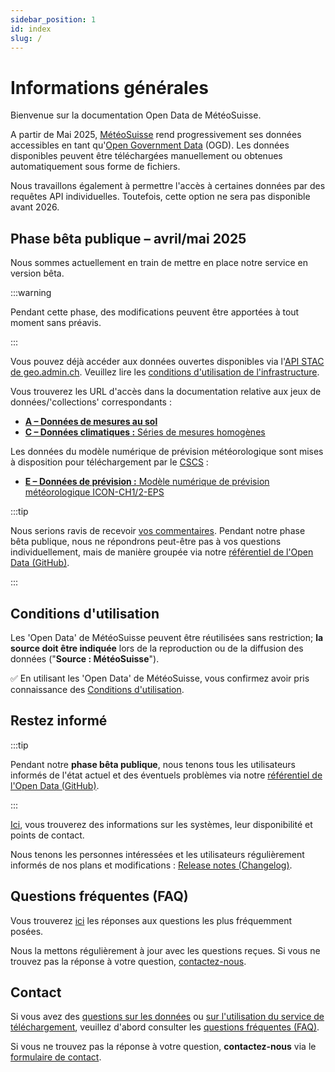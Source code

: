 ```yaml
---
sidebar_position: 1
id: index
slug: /
---
```


# Informations générales

Bienvenue sur la documentation Open Data de MétéoSuisse.

A partir de Mai 2025, [MétéoSuisse](https://www.meteosuisse.admin.ch/portrait/mandat-legal.html) rend progressivement ses données accessibles en tant qu'[Open Government Data](https://www.bfs.admin.ch/bfs/fr/home/services/ogd/en-bref.html) (OGD). Les données disponibles peuvent être téléchargées manuellement ou obtenues automatiquement sous forme de fichiers.

Nous travaillons également à permettre l'accès à certaines données par des requêtes API individuelles. Toutefois, cette option ne sera pas disponible avant 2026.


## Phase bêta publique – avril/mai 2025

Nous sommes actuellement en train de mettre en place notre service en version bêta.

:::warning

Pendant cette phase, des modifications peuvent être apportées à tout moment sans préavis.

:::

Vous pouvez déjà accéder aux données ouvertes disponibles via l'[API STAC de geo.admin.ch](/general/download). Veuillez lire les [conditions d'utilisation de l'infrastructure](/general/terms-of-use#4-utilisation-de-linfrastructure).

Vous trouverez les URL d'accès dans la documentation relative aux jeux de données/'collections' correspondants :
- [**A – Données de mesures au sol**](/a-data-groundbased)
- [**C – Données climatiques :** Séries de mesures homogènes](/c-climate-data)

Les données du modèle numérique de prévision météorologique sont mises à disposition pour téléchargement par le [CSCS](https://www.cscs.ch) :
- [**E – Données de prévision :** Modèle numérique de prévision météorologique ICON-CH1/2-EPS](/e-forecast-data)

:::tip

Nous serions ravis de recevoir [vos commentaires](/general/contact). Pendant notre phase bêta publique, nous ne répondrons peut-être pas à vos questions individuellement, mais de manière groupée via notre [référentiel de l'Open Data (GitHub)](https://github.com/MeteoSwiss/opendata/discussions/categories/public-beta-april-2025).

:::


## Conditions d'utilisation

Les 'Open Data' de MétéoSuisse peuvent être réutilisées sans restriction; **la source doit être indiquée** lors de la reproduction ou de la diffusion des données ("**Source : MétéoSuisse**").

:white_check_mark: En utilisant les 'Open Data' de MétéoSuisse, vous confirmez avoir pris connaissance des [Conditions d'utilisation](/general/terms-of-use).


## Restez informé

:::tip

Pendant notre **phase bêta publique**, nous tenons tous les utilisateurs informés de l'état actuel et des éventuels problèmes via notre [référentiel de l'Open Data (GitHub)](https://github.com/MeteoSwiss/opendata/discussions/categories/public-beta-april-2025).

:::

[Ici](/general/status#syst%C3%A8mes-leur-disponibilit%C3%A9-et-points-de-contact), vous trouverez des informations sur les systèmes, leur disponibilité et points de contact.

Nous tenons les personnes intéressées et les utilisateurs régulièrement informés de nos plans et modifications : [Release notes (Changelog)](/general/status#release-notes-changelog).


## Questions fréquentes (FAQ)

Vous trouverez [ici](/general/faq) les réponses aux questions les plus fréquemment posées. 

Nous la mettons régulièrement à jour avec les questions reçues. Si vous ne trouvez pas la réponse à votre question, [contactez-nous](/general/contact).


## Contact

Si vous avez des [questions sur les données](/a-data-groundbased) ou [sur l'utilisation du service de téléchargement](/general/download), veuillez d'abord consulter les [questions fréquentes (FAQ)](general/faq). 

Si vous ne trouvez pas la réponse à votre question, **contactez-nous** via le [formulaire de contact](https://www.meteosuisse.admin.ch/portrait/contact/formulaire-de-contact.html).
